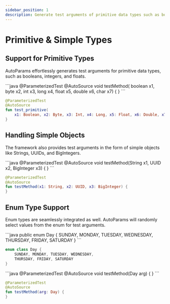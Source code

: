 ```yaml
---
sidebar_position: 1
description: Generate test arguments of primitive data types such as boolean, integer, floating point, and types such as String, UUID, BigInteger.
---
```



# Primitive & Simple Types

## Support for Primitive Types

AutoParams effortlessly generates test arguments for primitive data types, such as booleans, integers, and floats.

<JavaKotlinCodeBlock>
```java
@ParameterizedTest
@AutoSource
void testMethod(
    boolean x1, byte x2, int x3, long x4, float x5, double x6, char x7) {
}
```

```kotlin
@ParameterizedTest
@AutoSource
fun test_primitive(
    x1: Boolean, x2: Byte, x3: Int, x4: Long, x5: Float, x6: Double, x7: Char) {
}
```
</JavaKotlinCodeBlock>

## Handling Simple Objects

The framework also provides test arguments in the form of simple objects like Strings, UUIDs, and BigIntegers.

<JavaKotlinCodeBlock>
```java
@ParameterizedTest
@AutoSource
void testMethod(String x1, UUID x2, BigInteger x3) {
}
```

```kotlin
@ParameterizedTest
@AutoSource
fun testMethod(x1: String, x2: UUID, x3: BigInteger) {
}
```
</JavaKotlinCodeBlock>

## Enum Type Support

Enum types are seamlessly integrated as well. AutoParams will randomly select values from the enum for test arguments.

<JavaKotlinCodeBlock>
```java
public enum Day {
    SUNDAY, MONDAY, TUESDAY, WEDNESDAY,
    THURSDAY, FRIDAY, SATURDAY
}
```

```kotlin
enum class Day {
    SUNDAY, MONDAY, TUESDAY, WEDNESDAY,
    THURSDAY, FRIDAY, SATURDAY
}
```
</JavaKotlinCodeBlock>

<JavaKotlinCodeBlock>
```java
@ParameterizedTest
@AutoSource
void testMethod(Day arg) {
}
```

```kotlin
@ParameterizedTest
@AutoSource
fun testMethod(arg: Day) {
}
```
</JavaKotlinCodeBlock>
